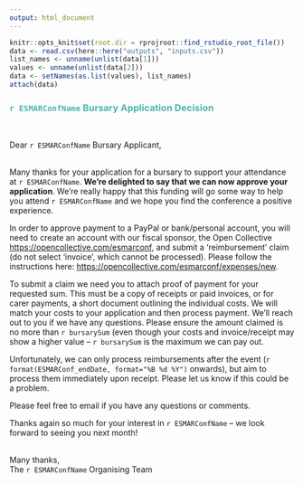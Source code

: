 ```yaml
---
output: html_document
---
```

``` r
knitr::opts_knit$set(root.dir = rprojroot::find_rstudio_root_file())
data <- read.csv(here::here("outputs", "inputs.csv"))
list_names <- unname(unlist(data[1]))
values <- unname(unlist(data[2]))
data <- setNames(as.list(values), list_names)
attach(data)
```
### <span style="color: #4fb4a8;">`r ESMARConfName` Bursary Application Decision</span>  
<br>

Dear `r ESMARConfName` Bursary Applicant,  
<br>

Many thanks for your application for a bursary to support your attendance at `r ESMARConfName`. <b>We’re delighted to say that we can now approve your application</b>. We’re really happy that this funding will go some way to help you attend `r ESMARConfName` and we hope you find the conference a positive experience.  

In order to approve payment to a PayPal or bank/personal account, you will need to create an account with our fiscal sponsor, the Open Collective <a href="https://opencollective.com/esmarconf">https://opencollective.com/esmarconf</a>, and submit a ‘reimbursement’ claim (do not select ‘invoice’, which cannot be processed). Please follow the instructions here: <a href="https://opencollective.com/esmarconf/expenses/new">https://opencollective.com/esmarconf/expenses/new</a>.

To submit a claim we need you to attach proof of payment for your requested sum. This must be a copy of receipts or paid invoices, or for carer payments, a short document outlining the individual costs. We will match your costs to your application and then process payment. We’ll reach out to you if we have any questions. Please ensure the amount claimed is no more than `r bursarySum` (even though your costs and invoice/receipt may show a higher value – `r bursarySum` is the maximum we can pay out.  

Unfortunately, we can only process reimbursements after the event (`r format(ESMARConf_endDate, format="%B %d %Y")` onwards), but aim to process them immediately upon receipt. Please let us know if this could be a problem.  

Please feel free to email if you have any questions or comments.  

Thanks again so much for your interest in `r ESMARConfName` – we look forward to seeing you next month!  
<br>

Many thanks,  
The `r ESMARConfName` Organising Team